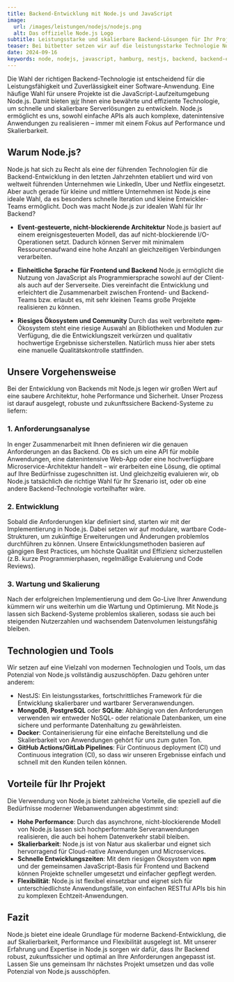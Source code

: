 ```yaml
---
title: Backend-Entwicklung mit Node.js und JavaScript
image:
  url: /images/leistungen/nodejs/nodejs.png
  alt: Das offizielle Node.js Logo
subtitle: Leistungsstarke und skalierbare Backend-Lösungen für Ihr Projekt
teaser: Bei bitbetter setzen wir auf die leistungsstarke Technologie Node.js, um robuste und skalierbare Backends für moderne Webanwendungen zu entwickeln. Ob APIs, datenintensive Anwendungen oder Microservices – wir bieten maßgeschneiderte Lösungen, die optimal auf Ihre Bedürfnisse abgestimmt sind. Profitieren Sie von hoher Performance, Flexibilität und einer zukunftssicheren Architektur, die Ihr Projekt nachhaltig unterstützt.
date: 2024-09-16
keywords: node, nodejs, javascript, hamburg, nestjs, backend, backend-entwicklung, beratung, consulting
---
```


Die Wahl der richtigen Backend-Technologie ist entscheidend für die Leistungsfähigkeit und Zuverlässigkeit einer Software-Anwendung. Eine häufige Wahl für unsere Projekte ist die JavaScript-Laufzeitumgebung Node.js. Damit bieten <a href="/">wir</a> Ihnen eine bewährte und effiziente Technologie, um schnelle und skalierbare Serverlösungen zu entwickeln. Node.js ermöglicht es uns, sowohl einfache APIs als auch komplexe, datenintensive Anwendungen zu realisieren – immer mit einem Fokus auf Performance und Skalierbarkeit.

## Warum Node.js?

Node.js hat sich zu Recht als eine der führenden Technologien für die Backend-Entwicklung in den letzten Jahrzehnten etabliert und wird von weltweit führenden Unternehmen wie LinkedIn, Uber und Netflix eingesetzt. Aber auch gerade für kleine und mittlere Unternehmen ist Node.js eine ideale Wahl, da es besonders schnelle Iteration und kleine Entwickler-Teams ermöglicht. Doch was macht Node.js zur idealen Wahl für Ihr Backend?

- **Event-gesteuerte, nicht-blockierende Architektur**
  Node.js basiert auf einem ereignisgesteuerten Modell, das auf nicht-blockierende I/O-Operationen setzt. Dadurch können Server mit minimalem Ressourcenaufwand eine hohe Anzahl an gleichzeitigen Verbindungen verarbeiten.

- **Einheitliche Sprache für Frontend und Backend**
  Node.js ermöglicht die Nutzung von JavaScript als Programmiersprache sowohl auf der Client- als auch auf der Serverseite. Dies vereinfacht die Entwicklung und erleichtert die Zusammenarbeit zwischen Frontend- und Backend-Teams bzw. erlaubt es, mit sehr kleinen Teams große Projekte realisieren zu können.

- **Riesiges Ökosystem und Community**
  Durch das weit verbreitete **npm**-Ökosystem steht eine riesige Auswahl an Bibliotheken und Modulen zur Verfügung, die die Entwicklungszeit verkürzen und qualitativ hochwertige Ergebnisse sicherstellen. Natürlich muss hier aber stets eine manuelle Qualitätskontrolle stattfinden.

## Unsere Vorgehensweise

Bei der Entwicklung von Backends mit Node.js legen wir großen Wert auf eine saubere Architektur, hohe Performance und Sicherheit. Unser Prozess ist darauf ausgelegt, robuste und zukunftssichere Backend-Systeme zu liefern:

### 1. **Anforderungsanalyse**
In enger Zusammenarbeit mit Ihnen definieren wir die genauen Anforderungen an das Backend. Ob es sich um eine API für mobile Anwendungen, eine datenintensive Web-App oder eine hochverfügbare Microservice-Architektur handelt – wir erarbeiten eine Lösung, die optimal auf Ihre Bedürfnisse zugeschnitten ist. Und gleichzeitig evaluieren wir, ob Node.js tatsächlich die richtige Wahl für Ihr Szenario ist, oder ob eine andere Backend-Technologie vorteilhafter wäre.

### 2. **Entwicklung**
Sobald die Anforderungen klar definiert sind, starten wir mit der Implementierung in Node.js. Dabei setzen wir auf modulare, wartbare Code-Strukturen, um zukünftige Erweiterungen und Änderungen problemlos durchführen zu können. Unsere Entwicklungsmethoden basieren auf gängigen Best Practices, um höchste Qualität und Effizienz sicherzustellen (z.B. kurze Programmierphasen, regelmäßige Evaluierung und Code Reviews).

### 3. **Wartung und Skalierung**
Nach der erfolgreichen Implementierung und dem Go-Live Ihrer Anwendung kümmern wir uns weiterhin um die Wartung und Optimierung. Mit Node.js lassen sich Backend-Systeme problemlos skalieren, sodass sie auch bei steigenden Nutzerzahlen und wachsendem Datenvolumen leistungsfähig bleiben.

## Technologien und Tools

Wir setzen auf eine Vielzahl von modernen Technologien und Tools, um das Potenzial von Node.js vollständig auszuschöpfen. Dazu gehören unter anderem:

- <ToolTag>NestJS</ToolTag>: Ein leistungsstarkes, fortschrittliches Framework für die Entwicklung skalierbarer und wartbarer Serveranwendungen.
- **MongoDB**, **PostgreSQL** oder **SQLite**: Abhängig von den Anforderungen verwenden wir entweder NoSQL- oder relationale Datenbanken, um eine sichere und performante Datenhaltung zu gewährleisten.
- **Docker**: Containerisierung für eine einfache Bereitstellung und die Skalierbarkeit von Anwendungen gehört für uns zum guten Ton.
- **GitHub Actions/GitLab Pipelines**: Für Continuous deployment (CI) und Continuous integration (CI), so dass wir unseren Ergebnisse einfach und schnell mit den Kunden teilen können.

## Vorteile für Ihr Projekt

Die Verwendung von Node.js bietet zahlreiche Vorteile, die speziell auf die Bedürfnisse moderner Webanwendungen abgestimmt sind:

- **Hohe Performance**: Durch das asynchrone, nicht-blockierende Modell von Node.js lassen sich hochperformante Serveranwendungen realisieren, die auch bei hohem Datenverkehr stabil bleiben.
- **Skalierbarkeit**: Node.js ist von Natur aus skalierbar und eignet sich hervorragend für Cloud-native Anwendungen und Microservices.
- **Schnelle Entwicklungszeiten**: Mit dem riesigen Ökosystem von **npm** und der gemeinsamen JavaScript-Basis für Frontend und Backend können Projekte schneller umgesetzt und einfacher gepflegt werden.
- **Flexibilität**: Node.js ist flexibel einsetzbar und eignet sich für unterschiedlichste Anwendungsfälle, von einfachen RESTful APIs bis hin zu komplexen Echtzeit-Anwendungen.

## Fazit

Node.js bietet eine ideale Grundlage für moderne Backend-Entwicklung, die auf Skalierbarkeit, Performance und Flexibilität ausgelegt ist. Mit unserer Erfahrung und Expertise in Node.js sorgen wir dafür, dass Ihr Backend robust, zukunftssicher und optimal an Ihre Anforderungen angepasst ist. Lassen Sie uns gemeinsam Ihr nächstes Projekt umsetzen und das volle Potenzial von Node.js ausschöpfen.


<div class="flex gap-4 not-prose items-center justify-center">
  <LinkButton
    variant={'dark'}
    caption={"Gespräch buchen"}
    href={'https://cal.bitbetter.de/team/bitbetter/projekt-anfrage'}
    newTab={true}
  />
  <LinkButton
    variant="grey"
    caption={"E-Mail schreiben"}
    href={'mailto:info@bitbetter.de'}
  />
</div>

